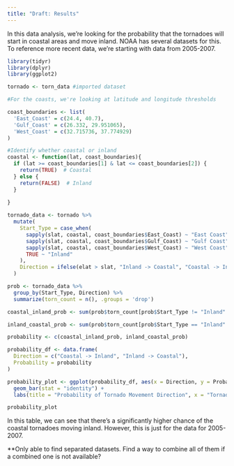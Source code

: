 ```yaml
---
title: "Draft: Results"
---
```


In this data analysis, we're looking for the probability that the tornadoes will start in coastal areas and move inland. NOAA has several datasets for this. To reference more recent data, we're starting with data from 2005-2007.

```r
library(tidyr)
library(dplyr)
library(ggplot2)

tornado <- torn_data #imported dataset

#For the coasts, we're looking at latitude and longitude thresholds

coast_boundaries <- list(
  'East_Coast' = c(24.4, 40.7),
  'Gulf_Coast' = c(26.332, 29.951065),
  'West_Coast' = c(32.715736, 37.774929)   
)

#Identify whether coastal or inland
coastal <- function(lat, coast_boundaries){
  if (lat >= coast_boundaries[1] & lat <= coast_boundaries[2]) {
    return(TRUE)  # Coastal
  } else {
    return(FALSE)  # Inland
  }
 
}

tornado_data <- tornado %>%
  mutate(
    Start_Type = case_when(
      sapply(slat, coastal, coast_boundaries$East_Coast) ~ "East Coast",
      sapply(slat, coastal, coast_boundaries$Gulf_Coast) ~ "Gulf Coast",
      sapply(slat, coastal, coast_boundaries$West_Coast) ~ "West Coast",
      TRUE ~ "Inland"
    ),
    Direction = ifelse(elat > slat, "Inland -> Coastal", "Coastal -> Inland")
  )

prob <- tornado_data %>%
  group_by(Start_Type, Direction) %>%
  summarize(torn_count = n(), .groups = 'drop')

coastal_inland_prob <- sum(prob$torn_count[prob$Start_Type != "Inland" & prob$Direction == "Coastal -> Inland"]) / sum(prob$torn_count[prob$Start_Type != "Inland"])

inland_coastal_prob <- sum(prob$torn_count[prob$Start_Type == "Inland" & prob$Direction == "Inland -> Coastal"]) / sum(prob$torn_count[prob$Start_Type == "Inland"])

probability <- c(coastal_inland_prob, inland_coastal_prob)

probability_df <- data.frame(
  Direction = c("Coastal -> Inland", "Inland -> Coastal"),
  Probability = probability
)

probability_plot <- ggplot(probability_df, aes(x = Direction, y = Probability, fill = Direction)) +
  geom_bar(stat = "identity") +
  labs(title = "Probability of Tornado Movement Direction", x = "Tornado Movement Direction", y = "Probability")

probability_plot

```
In this table, we can see that there's a significantly higher chance of the coastal tornadoes moving inland. However, this is just for the data for 2005-2007.


**Only able to find separated datasets. Find a way to combine all of them if a combined one is not available?